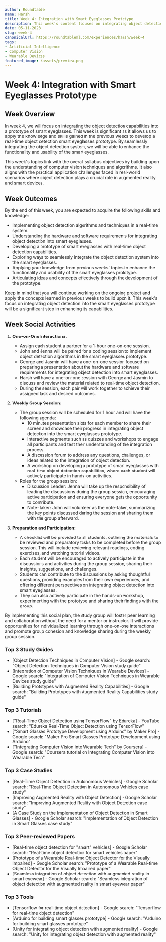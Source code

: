 ```yaml
---
author: Roundtable
name: Harsh
title: Week 4: Integration with Smart Eyeglasses Prototype
description: This week's content focuses on integrating object detection capabilities into a prototype of smart eyeglasses. It explores the knowledge and skills needed to develop a real-time object detection smart eyeglasses prototype and enhance its functionality and usability.
date: 05-11-2023
slug: week-4
canonicalUrl: https://roundtableml.com/experiences/harsh/week-4
tags:
- Artificial Intelligence
- Computer Vision
- Wearable Devices
featured_image: /assets/preview.png
---
```


# Week 4: Integration with Smart Eyeglasses Prototype

## Week Overview

In week 4, we will focus on integrating the object detection capabilities into a prototype of smart eyeglasses. This week is significant as it allows us to apply the knowledge and skills gained in the previous weeks to develop a real-time object detection smart eyeglasses prototype. By seamlessly integrating the object detection system, we will be able to enhance the functionality and usability of the smart eyeglasses.

This week's topics link with the overall syllabus objectives by building upon the understanding of computer vision techniques and algorithms. It also aligns with the practical application challenges faced in real-world scenarios where object detection plays a crucial role in augmented reality and smart devices.

## Week Outcomes

By the end of this week, you are expected to acquire the following skills and knowledge:

- Implementing object detection algorithms and techniques in a real-time system.
- Understanding the hardware and software requirements for integrating object detection into smart eyeglasses.
- Developing a prototype of smart eyeglasses with real-time object detection capabilities.
- Exploring ways to seamlessly integrate the object detection system into the smart eyeglasses.
- Applying your knowledge from previous weeks' topics to enhance the functionality and usability of the smart eyeglasses prototype.
- Articulating ideas and concepts effectively through the development of the prototype.

Keep in mind that you will continue working on the ongoing project and apply the concepts learned in previous weeks to build upon it. This week's focus on integrating object detection into the smart eyeglasses prototype will be a significant step in enhancing its capabilities.


## Week Social Activities

1. **One-on-One Interactions:**
   - Assign each student a partner for a 1-hour one-on-one session.
   - John and Jenna will be paired for a coding session to implement object detection algorithms in the smart eyeglasses prototype.
   - George and Jasmin will have a one-on-one session focused on preparing a presentation about the hardware and software requirements for integrating object detection into smart eyeglasses.
   - Harsh will have a one-on-one session with George and Jasmin to discuss and review the material related to real-time object detection.
   - During the session, each pair will work together to achieve their assigned task and desired outcomes.

2. **Weekly Group Session:**
   - The group session will be scheduled for 1 hour and will have the following agenda:
     - 10 minutes presentation slots for each member to share their screen and showcase their progress in integrating object detection into the smart eyeglasses prototype.
     - Interactive segments such as quizzes and workshops to engage all participants and test their understanding of the integration process.
     - A discussion forum to address any questions, challenges, or ideas related to the integration of object detection.
     - A workshop on developing a prototype of smart eyeglasses with real-time object detection capabilities, where each student will actively participate in hands-on activities.
   - Roles for the group session:
     - Discussion Leader: Jenna will take up the responsibility of leading the discussions during the group session, encouraging active participation and ensuring everyone gets the opportunity to contribute.
     - Note-Taker: John will volunteer as the note-taker, summarizing the key points discussed during the session and sharing them with the group afterward.

3. **Preparation and Participation:**
   - A checklist will be provided to all students, outlining the materials to be reviewed and preparatory tasks to be completed before the group session. This will include reviewing relevant readings, coding exercises, and watching tutorial videos.
   - Each student will be encouraged to actively participate in the discussions and activities during the group session, sharing their insights, suggestions, and challenges.
   - Students can contribute to the discussions by asking thoughtful questions, providing examples from their own experiences, and offering different perspectives on integrating object detection into smart eyeglasses.
   - They can also actively participate in the hands-on workshop, experimenting with the prototype and sharing their findings with the group.

By implementing this social plan, the study group will foster peer learning and collaboration without the need for a mentor or instructor. It will provide opportunities for individualized learning through one-on-one interactions and promote group cohesion and knowledge sharing during the weekly group session.


### Top 3 Study Guides
- [Object Detection Techniques in Computer Vision] - Google search: "Object Detection Techniques in Computer Vision study guide"
- [Integration of Computer Vision Techniques in Wearable Devices] - Google search: "Integration of Computer Vision Techniques in Wearable Devices study guide"
- [Building Prototypes with Augmented Reality Capabilities] - Google search: "Building Prototypes with Augmented Reality Capabilities study guide"

### Top 3 Tutorials
- ["Real-Time Object Detection using TensorFlow" by Edureka] - YouTube search: "Edureka Real-Time Object Detection using TensorFlow"
- ["Smart Glasses Prototype Development using Arduino" by Maker Pro] - Google search: "Maker Pro Smart Glasses Prototype Development using Arduino"
- ["Integrating Computer Vision into Wearable Tech" by Coursera] - Google search: "Coursera tutorial on Integrating Computer Vision into Wearable Tech" 

### Top 3 Case Studies
- [Real-Time Object Detection in Autonomous Vehicles] - Google Scholar search: "Real-Time Object Detection in Autonomous Vehicles case study"
- [Improving Augmented Reality with Object Detection] - Google Scholar search: "Improving Augmented Reality with Object Detection case study"
- [A Case Study on the Implementation of Object Detection in Smart Glasses] - Google Scholar search: "Implementation of Object Detection in Smart Glasses case study"

### Top 3 Peer-reviewed Papers
- [Real-time object detection for "smart" vehicles] - Google Scholar search: "Real-time object detection for smart vehicles paper"
- [Prototype of a Wearable Real-time Object Detector for the Visually Impaired] - Google Scholar search: "Prototype of a Wearable Real-time Object Detector for the Visually Impaired paper"
- [Seamless integration of object detection with augmented reality in smart eyewear] - Google Scholar search: "Seamless integration of object detection with augmented reality in smart eyewear paper"

### Top 3 Tools
- [Tensorflow for real-time object detection] - Google search: "Tensorflow for real-time object detection"
- [Arduino for building smart glasses prototype] - Google search: "Arduino for building smart glasses prototype"
- [Unity for integrating object detection with augmented reality] - Google search: "Unity for integrating object detection with augmented reality"